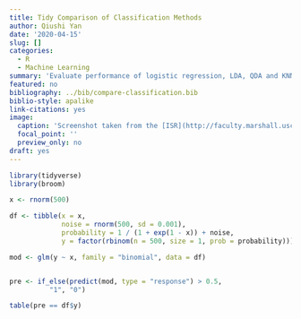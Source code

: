 ```yaml
---
title: Tidy Comparison of Classification Methods
author: Qiushi Yan
date: '2020-04-15'
slug: []
categories:
  - R
  - Machine Learning
summary: 'Evaluate performance of logistic regression, LDA, QDA and KNN in different scenarios using {tidymodels}.'
featured: no
bibliography: ../bib/compare-classification.bib
biblio-style: apalike
link-citations: yes
image:
  caption: 'Screenshot taken from the [ISR](http://faculty.marshall.usc.edu/gareth-james/ISL/) book, page 152, Figure 4.11'
  focal_point: ''
  preview_only: no
draft: yes
---
```



```r
library(tidyverse)
library(broom)

x <- rnorm(500)

df <- tibble(x = x, 
             noise = rnorm(500, sd = 0.001),
             probability = 1 / (1 + exp(1 - x)) + noise,
             y = factor(rbinom(n = 500, size = 1, prob = probability)))

mod <- glm(y ~ x, family = "binomial", data = df) 


pre <- if_else(predict(mod, type = "response") > 0.5,
          "1", "0")

table(pre == df$y)
```

